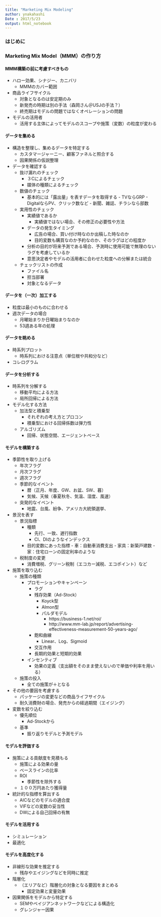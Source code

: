 ```yaml
---
title: "Marketing Mix Modeling"
author: ynakahashi
Date : 2017/5/23
output: html_notebook
---
```

### はじめに

### Marketing Mix Model（MMM）の作り方

#### MMM構築の前に考慮すべきもの
- ハロー効果、シナジー、カニバリ
    - MMMのカバー範囲
- 商品ライフサイクル
    - 対象となるのは安定期のみ
    - 新発売の時期は別の手法（森岡さん＠USJの手法？）
    - 終売期はモデルの問題ではなくオペレーションの問題
- モデルの活用者
    - 活用する主体によってモデルのスコープや施策（変数）の粒度が変わる

#### データを集める
- 構造を整理し、集めるデータを特定する
    - カスタマージャーニー、顧客ファネルと照合する
    - 因果関係の仮説整理
- データを確認する
    - 抜け漏れのチェック
       - ３Cによるチェック
       - 媒体の種類によるチェック
    - 数値のチェック
       - 基本的には「露出量」を表すデータを取得する
             - TVならGRP
             - DigitalならPV、クリック数など
             - 新聞、雑誌、チラシなら部数
    - 実用性のチェック
       - 実績値であるか
          - 実績値ではない場合、その修正の必要性や方法
       - データの発生タイミング
          - 広告の場合、買い付け時なのか出稿した時なのか
          - 目的変数も購買なのか予約なのか、そのラグはどの程度か
       - 分析の目的が将来予測である場合、予測時に使用可能で無理のないラグを考慮しているか
       - 意思決定者やモデルの活用者に合わせた粒度への分解または統合
    - チェックリストの作成
       - ファイル名
       - 担当部署
       - 対象となるデータ

#### データを（一次）加工する
- 粒度は最小のものに合わせる
- 週次データの場合
    - 月曜始まりか日曜始まりなのか
    - 53週ある年の処理

#### データを眺める
- 時系列プロット
    - 時系列における注意点（単位根や共和分など）
- コレログラム

#### データを分析する
- 時系列を分解する
    - 移動平均による方法
    - 局所回帰による方法
- モデル化する方法
    - 加法型と積乗型
       - それぞれの考え方とプロコン
       - 積乗型における回帰係数は弾力性
    - アルゴリズム
       - 回帰、状態空間、エージェントベース

#### モデルを構築する
 - 季節性を取り上げる
     - 年次フラグ
     - 月次フラグ
     - 週次フラグ
     - 季節的なイベント
         - 暦（正月、年度、GW、お盆、SW、暮）
         - 気候、天候（春夏秋冬、気温、湿度、風速）

     - 突発的なイベント
         - 地震、台風、紛争、アメリカ大統領選挙、

 - 景況を表す
     - 景況指標
         - 種類
             - 先行、一致、遅行指数
             - CI、DIのようなインデックス
             
         - 目的変数にあった指標
                 - 車：自動車消費支出
                 - 家具：新築戸建数
                 - 家：住宅ローンの固定利率のような

     - 税制度の変更
         - 消費増税、グリーン税制（エコカー減税、エコポイント）など

 - 施策を取り込む
     - 施策の種類
         - プロモーションやキャンペーン
             - ラグ
             - 残存効果（Ad-Stock）
                 - Koyck型
                 - Almon型
                 - パルダモデル
                     - https://business-1.net/roi/
                     - http://www.mm-lab.jp/report/advertising-effectiveness-measurement-50-years-ago/

             - 飽和曲線
                 - Linear、Log、Sigmoid
             - 交互作用
             - 長期的効果と短期的効果

         - インセンティブ
             - 効果の定義（支出額をそのまま使えないので単価や利率を用いる）

     - 施策の投入
         - 全ての施策が＋となる

 - その他の要因を考慮する
     - パッケージの変更などの商品ライフサイクル
     - 耐久消費財の場合、発売からの経過期間（エイジング）

 - 変数を絞り込む
     - 優先順位
         - Ad-Stockから
     - 基準
         - 振り返りモデルと予測モデル

#### モデルを評価する
- 施策による貢献度を見積もる
    - 施策による効果の量
    - ベースラインの比率
    - ROI
       - 季節性を除外する
    - １００万円あたり獲得量
- 統計的な指標を算出する
    - AICなどのモデルの適合度
    - VIFなどの変数の妥当性
    - DWによる自己回帰の有無

#### モデルを活用する
- シミュレーション
- 最適化

#### モデルを高度化する
- 非線形な効果を推定する
    - 残存やエイジングなどを同時に推定
- 階層化
    - （エリアなど）階層化の対象となる要因をまとめる
       - 固定効果と変量効果
- 因果関係をモデルから特定する
    - SEMやベイジアンネットワークなどによる構造化
    - グレンジャー因果

